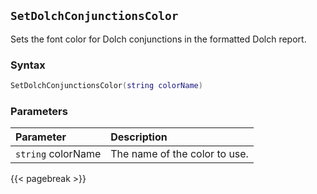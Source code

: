 ## `SetDolchConjunctionsColor`

Sets the font color for Dolch conjunctions in the formatted Dolch report.

### Syntax {-}

``` .lua
SetDolchConjunctionsColor(string colorName)
```

### Parameters {-}

**Parameter** | **Description**
| :-- | :-- |
|`string` colorName | The name of the color to use. |

{{< pagebreak >}}